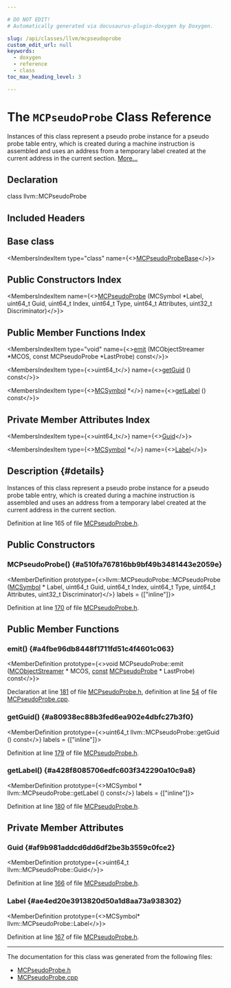 ```yaml
---

# DO NOT EDIT!
# Automatically generated via docusaurus-plugin-doxygen by Doxygen.

slug: /api/classes/llvm/mcpseudoprobe
custom_edit_url: null
keywords:
  - doxygen
  - reference
  - class
toc_max_heading_level: 3

---
```





# The `MCPseudoProbe` Class Reference

<DoxygenPage pluginConfig={pluginConfig}>

Instances of this class represent a pseudo probe instance for a pseudo probe table entry, which is created during a machine instruction is assembled and uses an address from a temporary label created at the current address in the current section. <a href="#details">More...</a>

## Declaration

<CodeBlock>class llvm::MCPseudoProbe</CodeBlock>

## Included Headers

<IncludesList>
<IncludesListItem
  filePath="llvm/MC/MCPseudoProbe.h"
  permalink="/docs/api/files/include/include/llvm/include/llvm/mc/mcpseudoprobe-h"
  isLocal="true" />
</IncludesList>

## Base class

<MembersIndex>

<MembersIndexItem
  type="class"
  name={<><a href="/docs/api/classes/llvm/mcpseudoprobebase">MCPseudoProbeBase</a></>}>
</MembersIndexItem>

</MembersIndex>

## Public Constructors Index

<MembersIndex>

<MembersIndexItem
  name={<><a href="#a510fa767816bb9bf49b3481443e2059e">MCPseudoProbe</a> (MCSymbol &#42;Label, uint64&#95;t Guid, uint64&#95;t Index, uint64&#95;t Type, uint64&#95;t Attributes, uint32&#95;t Discriminator)</>}>
</MembersIndexItem>

</MembersIndex>

## Public Member Functions Index

<MembersIndex>

<MembersIndexItem
  type="void"
  name={<><a href="#a4fbe96db8448f1711fd51c4f4601c063">emit</a> (MCObjectStreamer &#42;MCOS, const MCPseudoProbe &#42;LastProbe) const</>}>
</MembersIndexItem>

<MembersIndexItem
  type={<>uint64&#95;t</>}
  name={<><a href="#a80938ec88b3fed6ea902e4dbfc27b3f0">getGuid</a> () const</>}>
</MembersIndexItem>

<MembersIndexItem
  type={<><a href="/docs/api/classes/llvm/mcsymbol">MCSymbol</a> &#42;</>}
  name={<><a href="#a428f8085706edfc603f342290a10c9a8">getLabel</a> () const</>}>
</MembersIndexItem>

</MembersIndex>

## Private Member Attributes Index

<MembersIndex>

<MembersIndexItem
  type={<>uint64&#95;t</>}
  name={<><a href="#af9b981addcd6dd6df2be3b3559c0fce2">Guid</a></>}>
</MembersIndexItem>

<MembersIndexItem
  type={<><a href="/docs/api/classes/llvm/mcsymbol">MCSymbol</a> &#42;</>}
  name={<><a href="#ae4ed20e3913820d50a1d8aa73a938302">Label</a></>}>
</MembersIndexItem>

</MembersIndex>

## Description {#details}

Instances of this class represent a pseudo probe instance for a pseudo probe table entry, which is created during a machine instruction is assembled and uses an address from a temporary label created at the current address in the current section.

Definition at line 165 of file <a href="/docs/api/files/include/include/llvm/include/llvm/mc/mcpseudoprobe-h">MCPseudoProbe.h</a>.

<SectionDefinition>

## Public Constructors

### MCPseudoProbe() {#a510fa767816bb9bf49b3481443e2059e}

<MemberDefinition
  prototype={<>llvm::MCPseudoProbe::MCPseudoProbe (<a href="/docs/api/classes/llvm/mcsymbol">MCSymbol</a> &#42; Label, uint64&#95;t Guid, uint64&#95;t Index, uint64&#95;t Type, uint64&#95;t Attributes, uint32&#95;t Discriminator)</>}
  labels = {["inline"]}>

Definition at line <a href="/docs/api/files/include/include/llvm/include/llvm/mc/mcpseudoprobe-h/#l00170">170</a> of file <a href="/docs/api/files/include/include/llvm/include/llvm/mc/mcpseudoprobe-h">MCPseudoProbe.h</a>.
</MemberDefinition>

</SectionDefinition>

<SectionDefinition>

## Public Member Functions

### emit() {#a4fbe96db8448f1711fd51c4f4601c063}

<MemberDefinition
  prototype={<>void MCPseudoProbe::emit (<a href="/docs/api/classes/llvm/mcobjectstreamer">MCObjectStreamer</a> &#42; MCOS, <a href="/docs/api/files/lib/lib/target/lib/target/aarch64/aarch64promoteconstant-cpp/#a90f8350fecae261c25be85d38b451bff">const</a> <a href="/docs/api/classes/llvm/mcpseudoprobe">MCPseudoProbe</a> &#42; LastProbe) const</>}>

Declaration at line <a href="/docs/api/files/include/include/llvm/include/llvm/mc/mcpseudoprobe-h/#l00181">181</a> of file <a href="/docs/api/files/include/include/llvm/include/llvm/mc/mcpseudoprobe-h">MCPseudoProbe.h</a>, definition at line <a href="/docs/api/files/lib/lib/mc/mcpseudoprobe-cpp/#l00054">54</a> of file <a href="/docs/api/files/lib/lib/mc/mcpseudoprobe-cpp">MCPseudoProbe.cpp</a>.
</MemberDefinition>

### getGuid() {#a80938ec88b3fed6ea902e4dbfc27b3f0}

<MemberDefinition
  prototype={<>uint64&#95;t llvm::MCPseudoProbe::getGuid () const</>}
  labels = {["inline"]}>

Definition at line <a href="/docs/api/files/include/include/llvm/include/llvm/mc/mcpseudoprobe-h/#l00179">179</a> of file <a href="/docs/api/files/include/include/llvm/include/llvm/mc/mcpseudoprobe-h">MCPseudoProbe.h</a>.
</MemberDefinition>

### getLabel() {#a428f8085706edfc603f342290a10c9a8}

<MemberDefinition
  prototype={<>MCSymbol &#42; llvm::MCPseudoProbe::getLabel () const</>}
  labels = {["inline"]}>

Definition at line <a href="/docs/api/files/include/include/llvm/include/llvm/mc/mcpseudoprobe-h/#l00180">180</a> of file <a href="/docs/api/files/include/include/llvm/include/llvm/mc/mcpseudoprobe-h">MCPseudoProbe.h</a>.
</MemberDefinition>

</SectionDefinition>

<SectionDefinition>

## Private Member Attributes

### Guid {#af9b981addcd6dd6df2be3b3559c0fce2}

<MemberDefinition
  prototype={<>uint64&#95;t llvm::MCPseudoProbe::Guid</>}>

Definition at line <a href="/docs/api/files/include/include/llvm/include/llvm/mc/mcpseudoprobe-h/#l00166">166</a> of file <a href="/docs/api/files/include/include/llvm/include/llvm/mc/mcpseudoprobe-h">MCPseudoProbe.h</a>.
</MemberDefinition>

### Label {#ae4ed20e3913820d50a1d8aa73a938302}

<MemberDefinition
  prototype={<>MCSymbol&#42; llvm::MCPseudoProbe::Label</>}>

Definition at line <a href="/docs/api/files/include/include/llvm/include/llvm/mc/mcpseudoprobe-h/#l00167">167</a> of file <a href="/docs/api/files/include/include/llvm/include/llvm/mc/mcpseudoprobe-h">MCPseudoProbe.h</a>.
</MemberDefinition>

</SectionDefinition>

<hr/>

The documentation for this class was generated from the following files:

<ul>
<li><a href="/docs/api/files/include/include/llvm/include/llvm/mc/mcpseudoprobe-h">MCPseudoProbe.h</a></li>
<li><a href="/docs/api/files/lib/lib/mc/mcpseudoprobe-cpp">MCPseudoProbe.cpp</a></li>
</ul>

</DoxygenPage>
